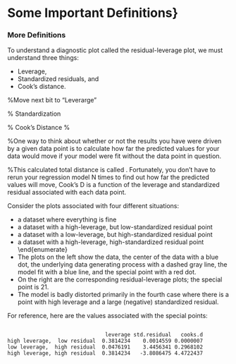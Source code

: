 Some Important Definitions}
==============================================

### More Definitions 
To understand a diagnostic plot called the residual-leverage plot, we must understand three things:


*   Leverage,
*   Standardized residuals, and
*   Cook's distance.

\newpage
%Move next bit to "Leverarge"

% Standardization

% Cook's Distance
%\subsubsection{Cook's Distance}
%One way to think about whether or not the results you have were driven by a given data point is to calculate how far the predicted values for your data would move if your model were fit without the data point in question. 

%This calculated total distance is called \textbf{Cook's distance}. Fortunately, you don't have to rerun your regression model N times to find out how far the predicted values will move, Cook's D is a function of the leverage and standardized residual associated with each data point.

\subsection*{Example}

Consider the plots associated with four different situations:

*   a dataset where everything is fine
*   a dataset with a high-leverage, but low-standardized residual point
*   a dataset with a low-leverage, but high-standardized residual point
*   a dataset with a high-leverage, high-standardized residual point
\end{enumerate}
\newpage
\begin{figure}[h!]
	\centering
	\includegraphics[width=1.0\linewidth]{plots2}
	\caption{}
	\label{fig:plots2}
\end{figure}
\newpage
\begin{figure}[h!]
\centering
\includegraphics[width=1.0\linewidth]{plots3}
\caption{}
\label{fig:plots3}
\end{figure}
\newpage

* The plots on the left show the data, the center of the data  with a blue dot, the underlying data generating process with a dashed gray line, the model fit with a blue line, and the special point with a red dot. 
* On the right are the corresponding residual-leverage plots; the special point is 21. 
* The model is badly distorted primarily in the fourth case where there is a point with high leverage and a large (negative) standardized residual. 


For reference, here are the values associated with the special points:
<pre><code>
                               leverage std.residual   cooks.d
high leverage,  low residual  0.3814234    0.0014559 0.0000007
low leverage,  high residual  0.0476191    3.4456341 0.2968102
high leverage, high residual  0.3814234   -3.8086475 4.4722437
</code></pre>
